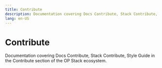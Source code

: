 ```yaml
---
title: Contribute
description: Documentation covering Docs Contribute, Stack Contribute, Style Guide in the Contribute section of the OP Stack ecosystem.
lang: en-US
---
```



# Contribute

Documentation covering Docs Contribute, Stack Contribute, Style Guide in the Contribute section of the OP Stack ecosystem.

<Cards>
  <Card title="Ways to contribute to Optimism Docs" href="/connect/contribute/docs-contribute" />
  <Card title="Contribute to the OP Stack" href="/connect/contribute/stack-contribute" />
  <Card title="Optimism Docs style guide" href="/connect/contribute/style-guide" />
</Cards>